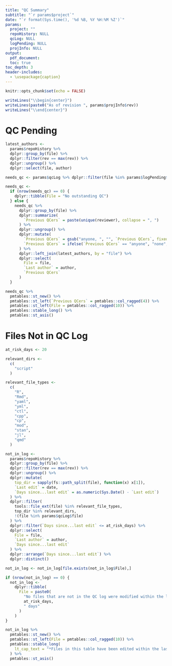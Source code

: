 ```yaml
---
title: "QC Summary"
subtitle: "`r params$project`"
date: "`r format(Sys.time(), '%d %B, %Y %H:%M %Z')`"
params:
  project: ""
  repoHistory: NULL
  qcLog: NULL
  logPending: NULL
  projInfo: NULL
output:
  pdf_document:
  toc: true
toc_depth: 3
header-includes:
  - \usepackage{caption}
---
```


\captionsetup[table]{labelformat=empty}

```r
knitr::opts_chunk$set(echo = FALSE)
```

```r
writeLines("\\begin{center}")
writeLines(paste0("As of revision ", params$projInfo$rev))
writeLines("\\end{center}")
```


# QC Pending

```r

latest_authors <-
  params$repoHistory %>% 
  dplyr::group_by(file) %>%
  dplyr::filter(rev == max(rev)) %>% 
  dplyr::ungroup() %>% 
  dplyr::select(file, author)

needs_qc <- params$qcLog %>% dplyr::filter(file %in% params$logPending$file)

needs_qc <- 
  if (nrow(needs_qc) == 0) {
    dplyr::tibble(File = "No outstanding QC")
  } else {
    needs_qc %>% 
      dplyr::group_by(file) %>%
      dplyr::summarize(
        `Previous QCers` = paste(unique(reviewer), collapse = ", ")
      ) %>% 
      dplyr::ungroup() %>% 
      dplyr::mutate(
        `Previous QCers` = gsub("anyone, ", "", `Previous QCers`, fixed = TRUE),
        `Previous QCers` = ifelse(`Previous QCers` == "anyone", "none", `Previous QCers`)
      ) %>% 
      dplyr::left_join(latest_authors, by = "file") %>% 
      dplyr::select(
        File = file,
        `Last author` = author,
        `Previous QCers`
      )
  }

needs_qc %>%   
  pmtables::st_new() %>% 
  pmtables::st_left(`Previous QCers` = pmtables::col_ragged(4)) %>%
  pmtables::st_left(File = pmtables::col_ragged(10)) %>%
  pmtables::stable_long() %>%
  pmtables::st_asis()

```

\newpage

# Files Not in QC Log

```r

at_risk_days <- 20

relevant_dirs <-
  c(
    "script"
  )

relevant_file_types <-
  c(
    "R",
    "Rmd",
    "yaml",
    "yml",
    "ctl",
    "cpp",
    "cp",
    "mod",
    "stan",
    "jl",
    "qmd"
  )

not_in_log <-
  params$repoHistory %>% 
  dplyr::group_by(file) %>% 
  dplyr::filter(rev == max(rev)) %>% 
  dplyr::ungroup() %>% 
  dplyr::mutate(
    top_dir = sapply(fs::path_split(file), function(x) x[1]),
    `Last edit` = date,
    `Days since...last edit` = as.numeric(Sys.Date() - `Last edit`)
  ) %>% 
  dplyr::filter(
    tools::file_ext(file) %in% relevant_file_types,
    top_dir %in% relevant_dirs,
    !(file %in% params$qcLog$file)
  ) %>%
  dplyr::filter(`Days since...last edit` <= at_risk_days) %>%
  dplyr::select(
    File = file, 
    `Last author` = author, 
    `Days since...last edit`
  ) %>%
  dplyr::arrange(`Days since...last edit`) %>% 
  dplyr::distinct()

not_in_log <- not_in_log[file.exists(not_in_log$File),]

if (nrow(not_in_log) == 0) {
  not_in_log <- 
    dplyr::tibble(
      File = paste0(
        "No files that are not in the QC log were modified within the last ",
        at_risk_days, 
        " days"
      )
    )
}

not_in_log %>%   
  pmtables::st_new() %>% 
  pmtables::st_left(File = pmtables::col_ragged(10)) %>%
  pmtables::stable_long(
    lt_cap_text = "*Files in this table have been edited within the last (20) days"
  ) %>%
  pmtables::st_asis()

```
